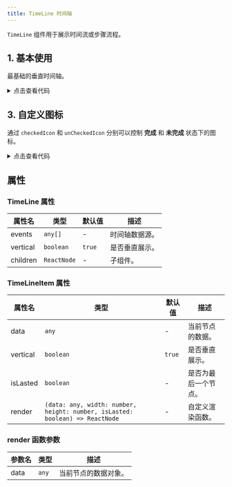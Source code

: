 ```yaml
---
title: TimeLine 时间轴
---
```



`TimeLine` 组件用于展示时间流或步骤流程。

## 1. 基本使用

最基础的垂直时间轴。

<Card>
<Basic />
<details className="mt-3">
<summary>点击查看代码</summary>
```jsx
import React from "react";
import TimeLine, {
  TimeLineItem,
} from "@site/src/components/web-elements/adou-time-line";

const events = [
  {
    id: 1,
    title: "事件1",
    date: "2024-01-01",
    isFinish: true,
    description: "这是事件1的描述",
  },
  { id: 2, title: "事件2", date: "2024-01-02" },
  { id: 3, title: "事件3", date: "2024-01-03" },
];

const Basic = () => {
  return (
    <TimeLine events={events}>
      {events.map((event) => (
        <TimeLineItem key={event.id} />
      ))}
    </TimeLine>
  );
};

export default Basic;

```
</details>
</Card>

## 2. 水平时间轴

通过设置 `vertical={false}` 可以展示水平方向的时间轴。

<Card>
<Horizontal />
<details className="mt-3">
<summary>点击查看代码</summary>
```jsx
import TimeLine, {
  TimeLineItem,
} from "@site/src/components/web-elements/adou-time-line";
import React from "react";

const events = [
  { id: 1, title: "步骤1", isFinish: true, date: "2022-01-01 12:00:00" },
  { id: 2, title: "步骤2", isFinish: true, date: "2022-01-01 12:00:00" },
  { id: 3, title: "步骤3", date: "2022-01-01 12:00:00" },
];
const Horizontal = () => {
  return (
    <TimeLine events={events} vertical={false}>
      {events.map((event) => (
        <TimeLineItem key={event.id} />
      ))}
    </TimeLine>
  );
};

export default Horizontal;

```
</details>
</Card>

## 3. 自定义图标

通过 `checkedIcon` 和 `unCheckedIcon` 分别可以控制 **完成** 和 **未完成** 状态下的图标。

<Card>
<CustomIcon />
<details className="mt-3">
<summary>点击查看代码</summary>
```jsx
import React from "react";
import TimeLine, {
  TimeLineItem,
} from "@site/src/components/web-elements/adou-time-line";

const events = [
  {
    id: 1,
    title: "Event 1",
    description: "Description for event 1",
    date: "2023-01-01",
    isFinish: true,
  },
  {
    id: 2,
    title: "Event 2",
    description: "Description for event 2",
    date: "2023-02-01",
    unCheckedIcon: "fa-solid fa-xmark text-danger",
  },
  {
    id: 3,
    title: "Event 3",
    description: "Description for event 3",
    date: "2023-03-01",
  },
];

const CustomIcon = () => {
  return (
    <TimeLine events={events}>
      {events.map((event) => (
        <TimeLineItem key={event.id} />
      ))}
    </TimeLine>
  );
};
export default CustomIcon;

```
</details>
</Card>

## 4. 自定义渲染

通过 `render` 函数可以自定义每个时间节点的渲染内容。

<Card>
<CustomRender />
<details className="mt-3">
<summary>点击查看代码</summary>
```jsx
import TimeLine, {
  TimeLineItem,
} from "@site/src/components/web-elements/adou-time-line";
import React from "react";

const events = [
  {
    date: "2024-01-11 23:47",
    id: 1,
    title: "bug修复",
    content: "修复了若干bug",
    isFinish: true,
  },
  {
    date: "2024-01-11 15:47",
    id: 1,
    title: "发布版本",
    content: "发布 v1.0.0 版本",
    isFinish: true,
    render: (data) => (
      <>
        <div className="custom-timeline-item pb-1">
          <div className="title d-flex align-items-center">
            <div className="text text-danger me-2">{data.title}</div>
            <div className={`fa-regular fa-thumbs-up text-danger`}></div>
          </div>
          <div className="content-text">{data.content}</div>
        </div>
      </>
    ),
  },
  // ... 其他事件
];
const CustomRender = () => {
  return (
    <TimeLine events={events}>
      {events.map((event) => (
        <TimeLineItem
          key={event.id}
          render={(data) => (
            <div className="custom-timeline-item pb-2">
              <div className={`dot ${data.type}`}></div>
              <div>{data.title}</div>
              <div>{data.content}</div>
            </div>
          )}
        />
      ))}
    </TimeLine>
  );
};

export default CustomRender;
```
</details>
</Card>

## 属性

### TimeLine 属性

| 属性名 | 类型 | 默认值 | 描述 |
|---|---|---|---|
| events | `any[]` | - | 时间轴数据源。 |
| vertical | `boolean` | `true` | 是否垂直展示。 |
| children | `ReactNode` | - | 子组件。 |

### TimeLineItem 属性

| 属性名 | 类型 | 默认值 | 描述 |
|---|---|---|---|
| data | `any` | - | 当前节点的数据。 |
| vertical | `boolean` | `true` | 是否垂直展示。 |
| isLasted | `boolean` | - | 是否为最后一个节点。 |
| render | `(data: any, width: number, height: number, isLasted: boolean) => ReactNode` | - | 自定义渲染函数。 |

### render 函数参数

| 参数名 | 类型 | 描述 |
|---|---|---|
| data | `any` | 当前节点的数据对象。 |
